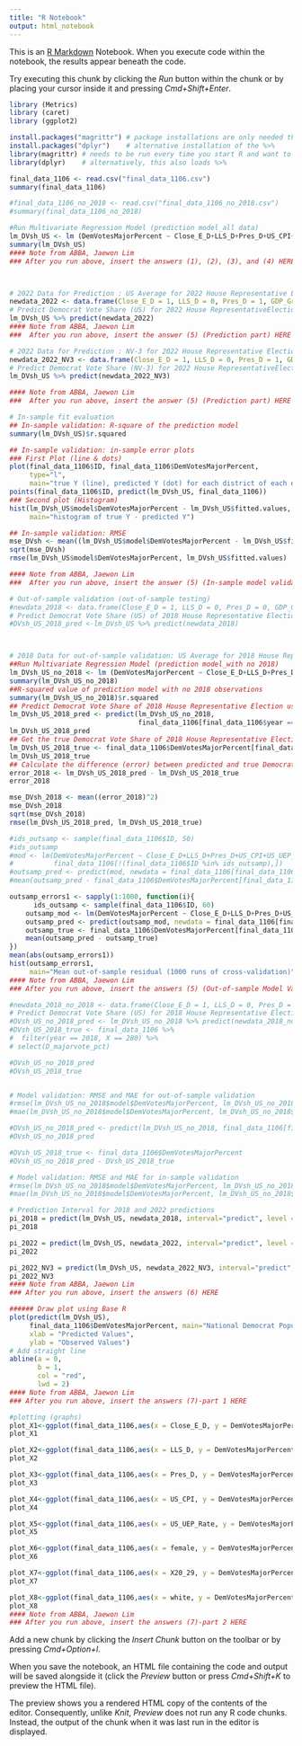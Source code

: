 ```yaml
---
title: "R Notebook"
output: html_notebook
---
```


This is an [R Markdown](http://rmarkdown.rstudio.com) Notebook. When you execute code within the notebook, the results appear beneath the code. 

Try executing this chunk by clicking the *Run* button within the chunk or by placing your cursor inside it and pressing *Cmd+Shift+Enter*. 

```r
library (Metrics)
library (caret)
library (ggplot2)

install.packages("magrittr") # package installations are only needed the first time you use it
install.packages("dplyr")    # alternative installation of the %>%
library(magrittr) # needs to be run every time you start R and want to use %>%
library(dplyr)    # alternatively, this also loads %>%

final_data_1106 <- read.csv("final_data_1106.csv")
summary(final_data_1106)

#final_data_1106_no_2018 <- read.csv("final_data_1106_no_2018.csv")
#summary(final_data_1106_no_2018)
```

```r
#Run Multivariate Regression Model (prediction model_all data)
lm_DVsh_US <- lm (DemVotesMajorPercent ~ Close_E_D+LLS_D+Pres_D+US_CPI+US_UEP_Rate+female+X20_29+white, data=final_data_1106)
summary(lm_DVsh_US)
#### Note from ABBA, Jaewon Lim
### After you run above, insert the answers (1), (2), (3), and (4) HERE.



# 2022 Data for Prediction : US Average for 2022 House Representative Election
newdata_2022 <- data.frame(Close_E_D = 1, LLS_D = 0, Pres_D = 1, GDP_Growth_Pct = 5.68, US_CPI = 296.808, US_UEP_Rate = 3.791938312, female = 0.509747974, X20_29 = 0.1742278, white = 0.609723287)
# Predict Democrat Vote Share (US) for 2022 House RepresentativeElection
lm_DVsh_US %>% predict(newdata_2022)
#### Note from ABBA, Jaewon Lim
###  After you run above, insert the answer (5) (Prediction part) HERE 

# 2022 Data for Prediction : NV-3 for 2022 House Representative Election
newdata_2022_NV3 <- data.frame(Close_E_D = 1, LLS_D = 0, Pres_D = 1, GDP_Growth_Pct = 5.68, US_CPI = 296.808, US_UEP_Rate = 3.791938312, female = 0.51229666, X20_29 = 0.153353865, white = 0.535751482)
# Predict Democrat Vote Share (NV-3) for 2022 House RepresentativeElection
lm_DVsh_US %>% predict(newdata_2022_NV3)

#### Note from ABBA, Jaewon Lim
###  After you run above, insert the answer (5) (Prediction part) HERE 
```

```r
# In-sample fit evaluation
## In-sample validation: R-square of the prediction model
summary(lm_DVsh_US)$r.squared

## In-sample validation: in-sample error plots
### First Plot (line & dots)
plot(final_data_1106$ID, final_data_1106$DemVotesMajorPercent,
     type="l",
     main="true Y (line), predicted Y (dot) for each district of each election")
points(final_data_1106$ID, predict(lm_DVsh_US, final_data_1106))
### Second plot (Histogram)
hist(lm_DVsh_US$model$DemVotesMajorPercent - lm_DVsh_US$fitted.values,
     main="histogram of true Y - predicted Y")

## In-sample validation: RMSE
mse_DVsh <- mean((lm_DVsh_US$model$DemVotesMajorPercent - lm_DVsh_US$fitted.values)^2)
sqrt(mse_DVsh)
rmse(lm_DVsh_US$model$DemVotesMajorPercent, lm_DVsh_US$fitted.values)

#### Note from ABBA, Jaewon Lim
###  After you run above, insert the answer (5) (In-sample model validation) HERE 
```

```r
# Out-of-sample validation (out-of-sample testing)
#newdata_2018 <- data.frame(Close_E_D = 1, LLS_D = 0, Pres_D = 0, GDP_Growth_Pct = 2.9965, US_CPI = 251.1, US_UEP_Rate = 3.896220085, female = 0.513114776, X20_29 = 0.17744668, white = 	0.631301179)
# Predict Democrat Vote Share (US) of 2018 House Representative Election for in-sample validation
#DVsh_US_2018_pred <-lm_DVsh_US %>% predict(newdata_2018)



# 2018 Data for out-of-sample validation: US Average for 2018 House Representative Election
##Run Multivariate Regression Model (prediction model_with no 2018)
lm_DVsh_US_no_2018 <- lm (DemVotesMajorPercent ~ Close_E_D+LLS_D+Pres_D+US_CPI+US_UEP_Rate+female+X20_29+white, data=final_data_1106[final_data_1106$year !=2018,])
summary(lm_DVsh_US_no_2018)
##R-squared value of prediction model with no 2018 observations
summary(lm_DVsh_US_no_2018)$r.squared
## Predict Democrat Vote Share of 2018 House Representative Election using out-of-sample validation model 
lm_DVsh_US_2018_pred <- predict(lm_DVsh_US_no_2018,
                                final_data_1106[final_data_1106$year == 2018,])
lm_DVsh_US_2018_pred
## Get the true Democrat Vote Share of 2018 House Representative Election 
lm_DVsh_US_2018_true <- final_data_1106$DemVotesMajorPercent[final_data_1106$year == 2018]
lm_DVsh_US_2018_true
## Calculate the difference (error) between predicted and true Democrat Vote Shares of 2018 House Representative Election
error_2018 <- lm_DVsh_US_2018_pred - lm_DVsh_US_2018_true  
error_2018

mse_DVsh_2018 <- mean((error_2018)^2)
mse_DVsh_2018
sqrt(mse_DVsh_2018)
rmse(lm_DVsh_US_2018_pred, lm_DVsh_US_2018_true)

#ids_outsamp <- sample(final_data_1106$ID, 50)
#ids_outsamp
#mod <- lm(DemVotesMajorPercent ~ Close_E_D+LLS_D+Pres_D+US_CPI+US_UEP_Rate+female+X20_29+white, 
#          final_data_1106[!(final_data_1106$ID %in% ids_outsamp),])
#outsamp_pred <- predict(mod, newdata = final_data_1106[final_data_1106$ID %in% ids_outsamp,])
#mean(outsamp_pred - final_data_1106$DemVotesMajorPercent[final_data_1106$ID %in% ids_outsamp])

outsamp_errors1 <- sapply(1:1000, function(i){
      ids_outsamp <- sample(final_data_1106$ID, 60)
    outsamp_mod <- lm(DemVotesMajorPercent ~ Close_E_D+LLS_D+Pres_D+US_CPI+US_UEP_Rate+female+X20_29+white, final_data_1106[!(final_data_1106$ID %in% ids_outsamp),])
    outsamp_pred <- predict(outsamp_mod, newdata = final_data_1106[final_data_1106$ID %in% ids_outsamp,])
    outsamp_true <- final_data_1106$DemVotesMajorPercent[final_data_1106$ID %in% ids_outsamp]
    mean(outsamp_pred - outsamp_true)
})
mean(abs(outsamp_errors1))
hist(outsamp_errors1,
     main="Mean out-of-sample residual (1000 runs of cross-validation)")
#### Note from ABBA, Jaewon Lim
### After you run above, insert the answers (5) (Out-of-sample Model Validation) HERE 
```

```r
#newdata_2018_no_2018 <- data.frame(Close_E_D = 1, LLS_D = 0, Pres_D = 0, GDP_Growth_Pct = 2.9965, US_CPI = 251.1, US_UEP_Rate = 3.896220085, female = 0.513114776, X20_29 = 0.17744668, white = 	0.631301179)
# Predict Democrat Vote Share (US) for 2018 House Representative Election for out-of-sample validation
#DVsh_US_no_2018_pred <- lm_DVsh_US_no_2018 %>% predict(newdata_2018_no_2018)
#DVsh_US_2018_true <- final_data_1106 %>%
#  filter(year == 2018, X == 280) %>%
# select(D_majorvote_pct)

#DVsh_US_no_2018_pred
#DVsh_US_2018_true


# Model validation: RMSE and MAE for out-of-sample validation
#rmse(lm_DVsh_US_no_2018$model$DemVotesMajorPercent, lm_DVsh_US_no_2018$fitted.values)
#mae(lm_DVsh_US_no_2018$model$DemVotesMajorPercent, lm_DVsh_US_no_2018$fitted.values)

#DVsh_US_no_2018_pred <- predict(lm_DVsh_US_no_2018, final_data_1106[final_data_1106$year == 2018,])
#DVsh_US_no_2018_pred

#DVsh_US_2018_true <- final_data_1106$DemVotesMajorPercent
#DVsh_US_no_2018_pred - DVsh_US_2018_true

# Model validation: RMSE and MAE for in-sample validation
#rmse(lm_DVsh_US_no_2018$model$DemVotesMajorPercent, lm_DVsh_US_no_2018$fitted.values)
#mae(lm_DVsh_US_no_2018$model$DemVotesMajorPercent, lm_DVsh_US_no_2018$fitted.values)
```


```r
# Prediction Interval for 2018 and 2022 predictions
pi_2018 = predict(lm_DVsh_US, newdata_2018, interval="predict", level =.95)
pi_2018

pi_2022 = predict(lm_DVsh_US, newdata_2022, interval="predict", level =.95)
pi_2022

pi_2022_NV3 = predict(lm_DVsh_US, newdata_2022_NV3, interval="predict", level =.95)
pi_2022_NV3
#### Note from ABBA, Jaewon Lim
### After you run above, insert the answers (6) HERE
```

```r
###### Draw plot using Base R
plot(predict(lm_DVsh_US),                                
     final_data_1106$DemVotesMajorPercent, main="National Democrat Popular Vote Share Model",
     xlab = "Predicted Values",
     ylab = "Observed Values")
# Add straight line
abline(a = 0,                                        
       b = 1,
       col = "red",
       lwd = 2)
#### Note from ABBA, Jaewon Lim
### After you run above, insert the answers (7)-part 1 HERE
```

```r
#plotting (graphs)
plot_X1<-ggplot(final_data_1106,aes(x = Close_E_D, y = DemVotesMajorPercent)) + geom_point() +geom_smooth(method = "lm")
plot_X1

plot_X2<-ggplot(final_data_1106,aes(x = LLS_D, y = DemVotesMajorPercent)) + geom_point() +geom_smooth(method = "lm")
plot_X2

plot_X3<-ggplot(final_data_1106,aes(x = Pres_D, y = DemVotesMajorPercent)) + geom_point() +geom_smooth(method = "lm")
plot_X3

plot_X4<-ggplot(final_data_1106,aes(x = US_CPI, y = DemVotesMajorPercent)) + geom_point() +geom_smooth(method = "lm")
plot_X4

plot_X5<-ggplot(final_data_1106,aes(x = US_UEP_Rate, y = DemVotesMajorPercent)) + geom_point() +geom_smooth(method = "lm")
plot_X5

plot_X6<-ggplot(final_data_1106,aes(x = female, y = DemVotesMajorPercent)) + geom_point() +geom_smooth(method = "lm")
plot_X6

plot_X7<-ggplot(final_data_1106,aes(x = X20_29, y = DemVotesMajorPercent)) + geom_point() +geom_smooth(method = "lm")
plot_X7

plot_X8<-ggplot(final_data_1106,aes(x = white, y = DemVotesMajorPercent)) + geom_point() +geom_smooth(method = "lm")
plot_X8
#### Note from ABBA, Jaewon Lim
### After you run above, insert the answers (7)-part 2 HERE
```

Add a new chunk by clicking the *Insert Chunk* button on the toolbar or by pressing *Cmd+Option+I*.

When you save the notebook, an HTML file containing the code and output will be saved alongside it (click the *Preview* button or press *Cmd+Shift+K* to preview the HTML file). 

The preview shows you a rendered HTML copy of the contents of the editor. Consequently, unlike *Knit*, *Preview* does not run any R code chunks. Instead, the output of the chunk when it was last run in the editor is displayed.

